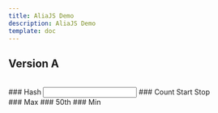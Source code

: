 ```yaml
---
title: AliaJS Demo
description: AliaJS Demo
template: doc
---
```


## Version A
<br/>
### Hash <span style="color:var(--sl-color-accent)"></span><input id="hash_input" type="text" />
### Count <span style="color:var(--sl-color-accent)" id="count_value"></span>
<LinkButton id="start" href="#">
  Start
</LinkButton>
<LinkButton id="stop" href="#">
  Stop
</LinkButton>
<br/>
### Max <span style="color:var(--sl-color-accent)" id="max_value"></span>
### 50th <span style="color:var(--sl-color-accent)" id="50th_value"></span>
### Min <span style="color:var(--sl-color-accent)" id="min_value"></span>

<script>{`
  window.intervalDelay = 20
  counter = 0;
  const delays = {
    all: [],
    min: Infinity,
    max: -Infinity,
  }
  document.getElementById('start').onclick = () => {
    clearInterval(window.interval)
    window.counter = 0
    window.interval = setInterval(async () => {
      counter = counter + 1
      var url = '/backend'
      if (window.location.hostname === 'localhost') {
        url = 'http://localhost:3000'
      }
      const prev = Date.now()
      const result = await fetch(url + '/counter?counter=' + window.counter + '&hash=' + document.getElementById('hash_input').value)
      const total = Date.now() - prev
      delays.all.push(total)
      delays.all.sort()
      document.getElementById('50th_value').innerText = delays.all[Math.floor(delays.all.length / 2)] + 'ms'
      if (total > delays.max) {
        delays.max = total
        document.getElementById('max_value').innerText = total + 'ms'
      }
      if (total < delays.min) {
        delays.min = total
        document.getElementById('min_value').innerText = total + 'ms'
      }
      document.getElementById('count_value').innerText = counter
    }, window.intervalDelay)
    document.getElementById('stop').onclick = () => {
      clearInterval(window.interval)
    }
  }
`}</script>
